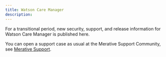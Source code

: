 ```yaml
---
title: Watson Care Manager
description: 
---
```


For a transitional period, new security, support, and release information for Watson Care Manager is published here.

You can open a support case as usual at the Merative Support Community, see [Merative Support](https://www.merative.com/support/spm).
